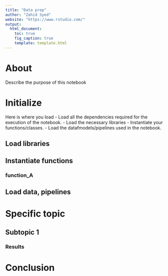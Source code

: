 ```yaml
---
title: "Data prep"
author: "Zahid Syed"
website: "https://www.rstudio.com/"
output:
  html_document:
    toc: true
    fig_caption: true
    template: template.html
---
```



# About
Describe the purpose of this notebook


# Initialize
Here is where you load 
- Load all the dependencies required for the execution of the notebook. 
- Load the necessary libraries 
- Instantiate your functions/classes. 
- Load the datafmodels/pipelines used in the notebook.

## Load libraries

## Instantiate functions

### function_A

## Load data, pipelines


# Specific topic

## Subtopic 1

### Results


# Conclusion